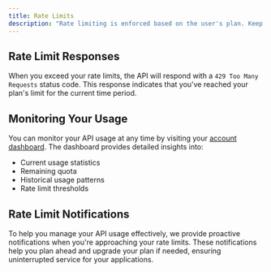 ```yaml
---
title: Rate Limits
description: "Rate limiting is enforced based on the user's plan. Keep this in mind to avoid hitting your limits during development. To get more information about the rate limits, please refer to the [pricing page](https://logokit.com/pricing)."
---
```


## Rate Limit Responses

When you exceed your rate limits, the API will respond with a `429 Too Many Requests` status code. This response indicates that you've reached your plan's limit for the current time period.

## Monitoring Your Usage

You can monitor your API usage at any time by visiting your [account dashboard](https://logokit.com/account). The dashboard provides detailed insights into:

- Current usage statistics
- Remaining quota
- Historical usage patterns
- Rate limit thresholds

## Rate Limit Notifications

To help you manage your API usage effectively, we provide proactive notifications when you're approaching your rate limits.
These notifications help you plan ahead and upgrade your plan if needed, ensuring uninterrupted service for your applications.
